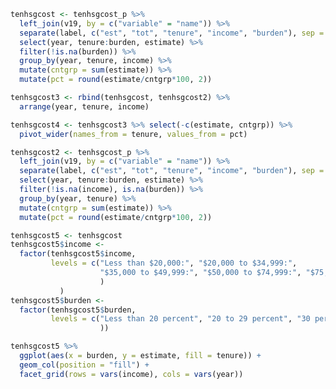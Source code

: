 ```r
tenhsgcost <- tenhsgcost_p %>% 
  left_join(v19, by = c("variable" = "name")) %>%
  separate(label, c("est", "tot", "tenure", "income", "burden"), sep = "!!") %>%
  select(year, tenure:burden, estimate) %>% 
  filter(!is.na(burden)) %>% 
  group_by(year, tenure, income) %>% 
  mutate(cntgrp = sum(estimate)) %>% 
  mutate(pct = round(estimate/cntgrp*100, 2)) 
```

```r
tenhsgcost3 <- rbind(tenhsgcost, tenhsgcost2) %>% 
  arrange(year, tenure, income)

tenhsgcost4 <- tenhsgcost3 %>% select(-c(estimate, cntgrp)) %>% 
  pivot_wider(names_from = tenure, values_from = pct)
```

```r
tenhsgcost2 <- tenhsgcost_p %>% 
  left_join(v19, by = c("variable" = "name")) %>%
  separate(label, c("est", "tot", "tenure", "income", "burden"), sep = "!!") %>%
  select(year, tenure:burden, estimate) %>% 
  filter(!is.na(income), is.na(burden)) %>% 
  group_by(year, tenure) %>% 
  mutate(cntgrp = sum(estimate)) %>% 
  mutate(pct = round(estimate/cntgrp*100, 2))
```

```r
tenhsgcost5 <- tenhsgcost
tenhsgcost5$income <- 
  factor(tenhsgcost5$income, 
         levels = c("Less than $20,000:", "$20,000 to $34,999:", 
                    "$35,000 to $49,999:", "$50,000 to $74,999:", "$75,000 or more:"
                    )
           )
tenhsgcost5$burden <-
  factor(tenhsgcost5$burden,
         levels = c("Less than 20 percent", "20 to 29 percent", "30 percent or more"
                    ))
```

```r
tenhsgcost5 %>% 
  ggplot(aes(x = burden, y = estimate, fill = tenure)) +
  geom_col(position = "fill") + 
  facet_grid(rows = vars(income), cols = vars(year))
```
